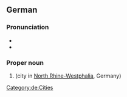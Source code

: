 ==German==
{{wikipedia}}
{{wikipedia|lang=de}}

===Pronunciation===
* {{IPA|de|/ˈkʁeːfɛlt/}}
* {{audio|de|De-Krefeld.ogg|Audio}}

===Proper noun===
{{de-proper noun|n}}

# {{l|en|Krefeld}} (city in [[North Rhine-Westphalia]], Germany)

[[Category:de:Cities]]